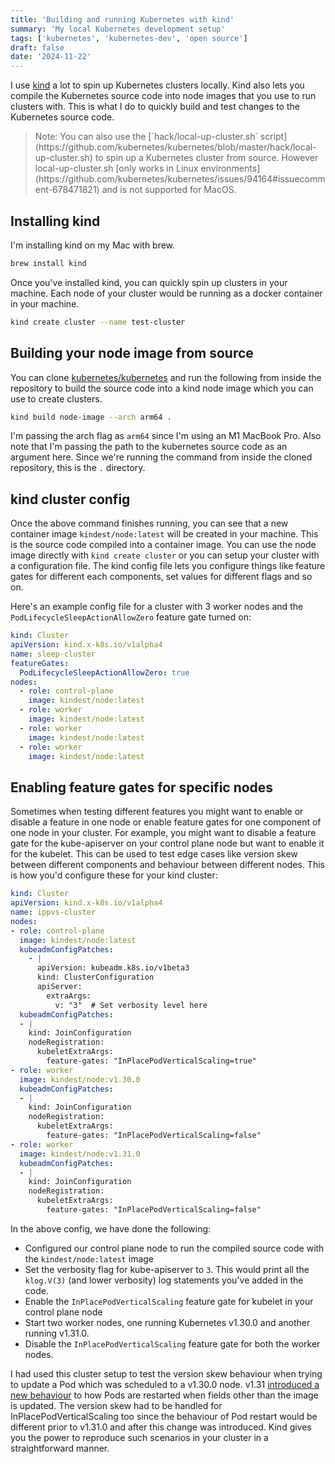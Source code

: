 ```yaml
---
title: 'Building and running Kubernetes with kind'
summary: 'My local Kubernetes development setup'
tags: ['kubernetes', 'kubernetes-dev', 'open source']
draft: false
date: '2024-11-22'
---
```


I use [kind](https://kind.sigs.k8s.io/) a lot to spin up Kubernetes clusters locally. Kind also lets you compile the Kubernetes source code into node images that you use to run clusters with. This is what I do to quickly build and test changes to the Kubernetes source code.

<blockquote>
  Note: You can also use the [`hack/local-up-cluster.sh`
  script](https://github.com/kubernetes/kubernetes/blob/master/hack/local-up-cluster.sh) to spin up
  a Kubernetes cluster from source. However local-up-cluster.sh [only works in Linux
  environments](https://github.com/kubernetes/kubernetes/issues/94164#issuecomment-678471821) and is
  not supported for MacOS.
</blockquote>

## Installing kind

I'm installing kind on my Mac with brew.

```bash
brew install kind
```

Once you've installed kind, you can quickly spin up clusters in your machine. Each node of your cluster would be running as a docker container in your machine.

```bash
kind create cluster --name test-cluster
```

## Building your node image from source

You can clone [kubernetes/kubernetes](https://github.com/kubernetes/kubernetes) and run the following from inside the repository to build the source code into a kind node image which you can use to create clusters.

```bash
kind build node-image --arch arm64 .
```

I'm passing the arch flag as `arm64` since I'm using an M1 MacBook Pro. Also note that I'm passing the path to the kubernetes source code as an argument here. Since we're running the command from inside the cloned repository, this is the `.` directory.

## kind cluster config

Once the above command finishes running, you can see that a new container image `kindest/node:latest` will be created in your machine. This is the source code compiled into a container image. You can use the node image directly with `kind create cluster` or you can setup your cluster with a configuration file. The kind config file lets you configure things like feature gates for different each components, set values for different flags and so on.

Here's an example config file for a cluster with 3 worker nodes and the `PodLifecycleSleepActionAllowZero` feature gate turned on:

```yaml
kind: Cluster
apiVersion: kind.x-k8s.io/v1alpha4
name: sleep-cluster
featureGates:
  PodLifecycleSleepActionAllowZero: true
nodes:
  - role: control-plane
    image: kindest/node:latest
  - role: worker
    image: kindest/node:latest
  - role: worker
    image: kindest/node:latest
  - role: worker
    image: kindest/node:latest
```

## Enabling feature gates for specific nodes

Sometimes when testing different features you might want to enable or disable a feature in one node or enable feature gates for one component of one node in your cluster.
For example, you might want to disable a feature gate for the kube-apiserver on your control plane node but want to enable it for the kubelet. This can be used to test edge cases like
version skew between different components and behaviour between different nodes. This is how you'd configure these for your kind cluster:

```yaml
kind: Cluster
apiVersion: kind.x-k8s.io/v1alpha4
name: ippvs-cluster
nodes:
- role: control-plane
  image: kindest/node:latest
  kubeadmConfigPatches:
    - |
      apiVersion: kubeadm.k8s.io/v1beta3
      kind: ClusterConfiguration
      apiServer:
        extraArgs:
          v: "3"  # Set verbosity level here
  kubeadmConfigPatches:
  - |
    kind: JoinConfiguration
    nodeRegistration:
      kubeletExtraArgs:
        feature-gates: "InPlacePodVerticalScaling=true"
- role: worker
  image: kindest/node:v1.30.0
  kubeadmConfigPatches:
  - |
    kind: JoinConfiguration
    nodeRegistration:
      kubeletExtraArgs:
        feature-gates: "InPlacePodVerticalScaling=false"
- role: worker
  image: kindest/node:v1.31.0
  kubeadmConfigPatches:
  - |
    kind: JoinConfiguration
    nodeRegistration:
      kubeletExtraArgs:
        feature-gates: "InPlacePodVerticalScaling=false"
```

In the above config, we have done the following:

- Configured our control plane node to run the compiled source code with the `kindest/node:latest` image
- Set the verbosity flag for kube-apiserver to `3`. This would print all the `klog.V(3)` (and lower verbosity) log statements you've added in the code.
- Enable the `InPlacePodVerticalScaling` feature gate for kubelet in your control plane node
- Start two worker nodes, one running Kubernetes v1.30.0 and another running v1.31.0.
- Disable the `InPlacePodVerticalScaling` feature gate for both the worker nodes.

I had used this cluster setup to test the version skew behaviour when trying to update a Pod which was scheduled to a v1.30.0 node. v1.31 [introduced
a new behaviour](https://github.com/kubernetes/kubernetes/pull/124220) to how Pods are restarted when fields other than the image is updated. The version skew had to be handled for InPlacePodVerticalScaling
too since the behaviour of Pod restart would be different prior to v1.31.0 and after this change was introduced. Kind gives you the power to reproduce such scenarios in your cluster in a straightforward manner.
